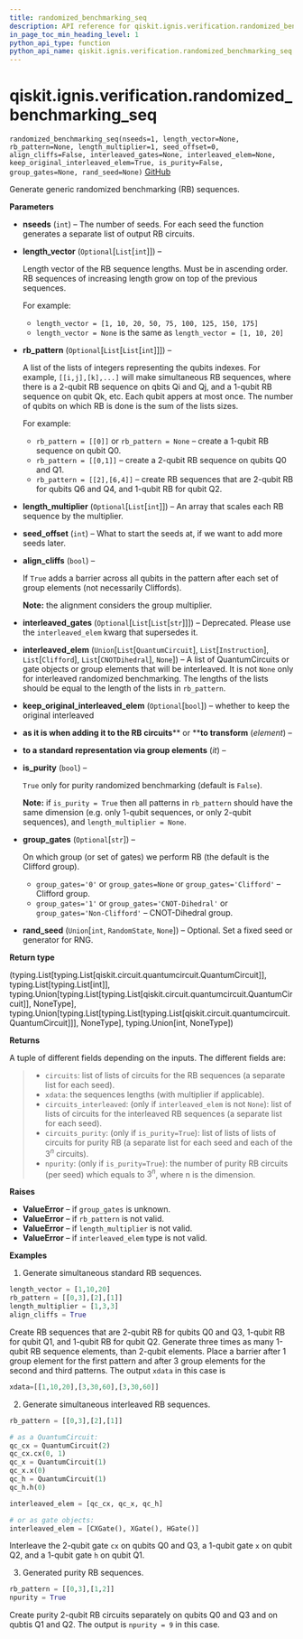 ```yaml
---
title: randomized_benchmarking_seq
description: API reference for qiskit.ignis.verification.randomized_benchmarking_seq
in_page_toc_min_heading_level: 1
python_api_type: function
python_api_name: qiskit.ignis.verification.randomized_benchmarking_seq
---
```


# qiskit.ignis.verification.randomized\_benchmarking\_seq

<span id="qiskit.ignis.verification.randomized_benchmarking_seq" />

`randomized_benchmarking_seq(nseeds=1, length_vector=None, rb_pattern=None, length_multiplier=1, seed_offset=0, align_cliffs=False, interleaved_gates=None, interleaved_elem=None, keep_original_interleaved_elem=True, is_purity=False, group_gates=None, rand_seed=None)` [GitHub](https://github.com/qiskit-community/qiskit-ignis/tree/stable/0.6/qiskit/ignis/verification/randomized_benchmarking/circuits.py "view source code")

Generate generic randomized benchmarking (RB) sequences.

**Parameters**

*   **nseeds** (`int`) – The number of seeds. For each seed the function generates a separate list of output RB circuits.

*   **length\_vector** (`Optional`\[`List`\[`int`]]) –

    Length vector of the RB sequence lengths. Must be in ascending order. RB sequences of increasing length grow on top of the previous sequences.

    For example:

    *   `length_vector = [1, 10, 20, 50, 75, 100, 125, 150, 175]`
    *   `length_vector = None` is the same as `length_vector = [1, 10, 20]`

*   **rb\_pattern** (`Optional`\[`List`\[`List`\[`int`]]]) –

    A list of the lists of integers representing the qubits indexes. For example, `[[i,j],[k],...]` will make simultaneous RB sequences, where there is a 2-qubit RB sequence on qbits Qi and Qj, and a 1-qubit RB sequence on qubit Qk, etc. Each qubit appers at most once. The number of qubits on which RB is done is the sum of the lists sizes.

    For example:

    *   `rb_pattern = [[0]]` or `rb_pattern = None` – create a 1-qubit RB sequence on qubit Q0.
    *   `rb_pattern = [[0,1]]` – create a 2-qubit RB sequence on qubits Q0 and Q1.
    *   `rb_pattern = [[2],[6,4]]` – create RB sequences that are 2-qubit RB for qubits Q6 and Q4, and 1-qubit RB for qubit Q2.

*   **length\_multiplier** (`Optional`\[`List`\[`int`]]) – An array that scales each RB sequence by the multiplier.

*   **seed\_offset** (`int`) – What to start the seeds at, if we want to add more seeds later.

*   **align\_cliffs** (`bool`) –

    If `True` adds a barrier across all qubits in the pattern after each set of group elements (not necessarily Cliffords).

    **Note:** the alignment considers the group multiplier.

*   **interleaved\_gates** (`Optional`\[`List`\[`List`\[`str`]]]) – Deprecated. Please use the `interleaved_elem` kwarg that supersedes it.

*   **interleaved\_elem** (`Union`\[`List`\[`QuantumCircuit`], `List`\[`Instruction`], `List`\[`Clifford`], `List`\[`CNOTDihedral`], `None`]) – A list of QuantumCircuits or gate objects or group elements that will be interleaved. It is not `None` only for interleaved randomized benchmarking. The lengths of the lists should be equal to the length of the lists in `rb_pattern`.

*   **keep\_original\_interleaved\_elem** (`Optional`\[`bool`]) – whether to keep the original interleaved

*   **as it is when adding it to the RB circuits**\*\* or \*\***to transform** (*element*) –

*   **to a standard representation via group elements** (*it*) –

*   **is\_purity** (`bool`) –

    `True` only for purity randomized benchmarking (default is `False`).

    **Note:** if `is_purity = True` then all patterns in `rb_pattern` should have the same dimension (e.g. only 1-qubit sequences, or only 2-qubit sequences), and `length_multiplier = None`.

*   **group\_gates** (`Optional`\[`str`]) –

    On which group (or set of gates) we perform RB (the default is the Clifford group).

    *   `group_gates='0'` or `group_gates=None` or `group_gates='Clifford'` – Clifford group.
    *   `group_gates='1'` or `group_gates='CNOT-Dihedral'` or `group_gates='Non-Clifford'` – CNOT-Dihedral group.

*   **rand\_seed** (`Union`\[`int`, `RandomState`, `None`]) – Optional. Set a fixed seed or generator for RNG.

**Return type**

(typing.List\[typing.List\[qiskit.circuit.quantumcircuit.QuantumCircuit]], typing.List\[typing.List\[int]], typing.Union\[typing.List\[typing.List\[qiskit.circuit.quantumcircuit.QuantumCircuit]], NoneType], typing.Union\[typing.List\[typing.List\[typing.List\[qiskit.circuit.quantumcircuit.QuantumCircuit]]], NoneType], typing.Union\[int, NoneType])

**Returns**

A tuple of different fields depending on the inputs. The different fields are:

> *   `circuits`: list of lists of circuits for the RB sequences (a separate list for each seed).
> *   `xdata`: the sequences lengths (with multiplier if applicable).
> *   `circuits_interleaved`: (only if `interleaved_elem` is not `None`): list of lists of circuits for the interleaved RB sequences (a separate list for each seed).
> *   `circuits_purity`: (only if `is_purity=True`): list of lists of lists of circuits for purity RB (a separate list for each seed and each of the $3^n$ circuits).
> *   `npurity`: (only if `is_purity=True`): the number of purity RB circuits (per seed) which equals to $3^n$, where n is the dimension.

**Raises**

*   **ValueError** – if `group_gates` is unknown.
*   **ValueError** – if `rb_pattern` is not valid.
*   **ValueError** – if `length_multiplier` is not valid.
*   **ValueError** – if `interleaved_elem` type is not valid.

**Examples**

1.  Generate simultaneous standard RB sequences.

```python
length_vector = [1,10,20]
rb_pattern = [[0,3],[2],[1]]
length_multiplier = [1,3,3]
align_cliffs = True
```

Create RB sequences that are 2-qubit RB for qubits Q0 and Q3, 1-qubit RB for qubit Q1, and 1-qubit RB for qubit Q2. Generate three times as many 1-qubit RB sequence elements, than 2-qubit elements. Place a barrier after 1 group element for the first pattern and after 3 group elements for the second and third patterns. The output `xdata` in this case is

```python
xdata=[[1,10,20],[3,30,60],[3,30,60]]
```

2.  Generate simultaneous interleaved RB sequences.

```python
rb_pattern = [[0,3],[2],[1]]

# as a QuantumCircuit:
qc_cx = QuantumCircuit(2)
qc_cx.cx(0, 1)
qc_x = QuantumCircuit(1)
qc_x.x(0)
qc_h = QuantumCircuit(1)
qc_h.h(0)

interleaved_elem = [qc_cx, qc_x, qc_h]

# or as gate objects:
interleaved_elem = [CXGate(), XGate(), HGate()]
```

Interleave the 2-qubit gate `cx` on qubits Q0 and Q3, a 1-qubit gate `x` on qubit Q2, and a 1-qubit gate `h` on qubit Q1.

3.  Generated purity RB sequences.

```python
rb_pattern = [[0,3],[1,2]]
npurity = True
```

Create purity 2-qubit RB circuits separately on qubits Q0 and Q3 and on qubtis Q1 and Q2. The output is `npurity = 9` in this case.

